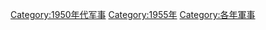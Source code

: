 [[Category:1950年代军事|Category:1950年代军事]]
[[Category:1955年|Category:1955年]]
[[Category:各年軍事|Category:各年軍事]]